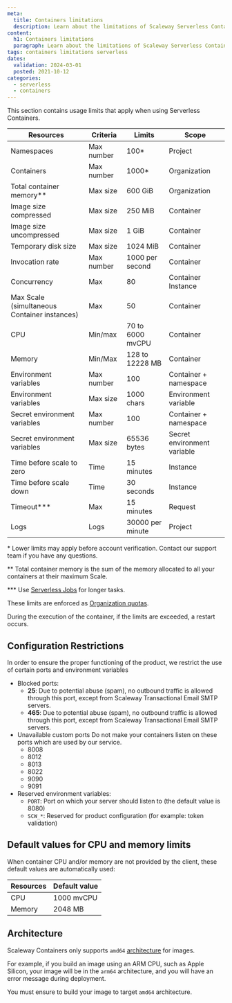 ```yaml
---
meta:
  title: Containers limitations
  description: Learn about the limitations of Scaleway Serverless Containers.
content:
  h1: Containers limitations
  paragraph: Learn about the limitations of Scaleway Serverless Containers.
tags: containers limitations serverless
dates:
  validation: 2024-03-01
  posted: 2021-10-12
categories:
  - serverless
  - containers
---
```


This section contains usage limits that apply when using Serverless Containers.

| Resources                                         | Criteria       | Limits            | Scope                       |
|---------------------------------------------------|-------------   |------------------ |-----------------------------|
| Namespaces                                        | Max number     | 100*              | Project                     |
| Containers                                        | Max number     | 1000*             | Organization                |
| Total container memory\**                         | Max size       | 600 GiB           | Organization                |
| Image size compressed                             | Max size       | 250 MiB           | Container                   |
| Image size uncompressed                           | Max size       | 1 GiB             | Container                   |
| Temporary disk size                               | Max size       | 1024 MiB          | Container                   |
| Invocation rate                                   | Max number     | 1000 per second   | Container                   |
| Concurrency                                       | Max            | 80                | Container Instance          |
| Max Scale (simultaneous Container instances)      | Max            | 50                | Container                   |
| CPU                                               | Min/max        | 70 to 6000 mvCPU | Container                   |
| Memory                                            | Min/Max        | 128 to 12228 MB  | Container                   |
| Environment variables                             | Max number     | 100               | Container + namespace       |
| Environment variables                             | Max size       | 1000 chars        | Environment variable        |
| Secret environment variables                      | Max number     | 100               | Container + namespace       |
| Secret environment variables                      | Max size       | 65536 bytes       | Secret environment variable |
| Time before scale to zero                         | Time           | 15 minutes        | Instance                    |
| Time before scale down                            | Time           | 30 seconds        | Instance                    |
| Timeout\***                                       | Max            | 15 minutes        | Request                     |
| Logs                                              | Logs           | 30000 per minute  | Project                     |

\* Lower limits may apply before account verification. Contact our support team if you have any questions.

\** Total container memory is the sum of the memory allocated to all your containers at their maximum Scale.

\*** Use [Serverless Jobs](/serverless/jobs/) for longer tasks.

These limits are enforced as [Organization quotas](/identity-and-access-management/organizations-and-projects/additional-content/organization-quotas/#serverless-containers).

During the execution of the container, if the limits are exceeded, a restart occurs.

## Configuration Restrictions

In order to ensure the proper functioning of the product, we restrict the use of certain ports and environment variables

* Blocked ports:
  * **25**: Due to potential abuse (spam), no outbound traffic is allowed through this port, except from Scaleway Transactional Email SMTP servers.
  * **465**: Due to potential abuse (spam), no outbound traffic is allowed through this port, except from Scaleway Transactional Email SMTP servers.
* Unavailable custom ports
  Do not make your containers listen on these ports which are used by our service.
  * 8008
  * 8012
  * 8013
  * 8022
  * 9090
  * 9091
* Reserved environment variables:
  * `PORT`: Port on which your server should listen to (the default value is 8080)
  * `SCW_*`: Reserved for product configuration (for example: token validation)

## Default values for CPU and memory limits

When container CPU and/or memory are not provided by the client, these default values are automatically used:

| Resources | Default value  |
|-----------|----------------|
| CPU       | 1000 mvCPU     |
| Memory    | 2048 MB       |

## Architecture

Scaleway Containers only supports `amd64` [architecture](https://github.com/docker-library/official-images#architectures-other-than-amd64/) for
images.

For example, if you build an image using an ARM CPU, such as Apple Silicon, your image will be in the `arm64` architecture, and you will have an error message during deployment.

You must ensure to build your image to target `amd64` architecture.
